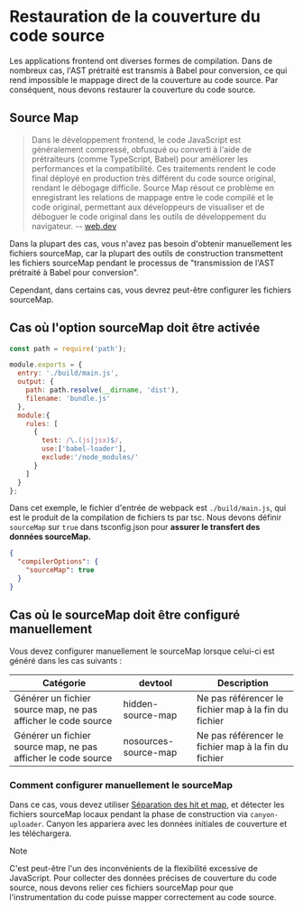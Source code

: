 # Restauration de la couverture du code source

Les applications frontend ont diverses formes de compilation. Dans de nombreux cas, l'AST prétraité est transmis à Babel pour conversion, ce qui rend impossible le mappage direct de la couverture au code source. Par conséquent, nous devons restaurer la couverture du code source.

## Source Map

>
> Dans le développement frontend, le code JavaScript est généralement compressé, obfusqué ou converti à l'aide de prétraiteurs (comme TypeScript, Babel) pour améliorer les performances et la compatibilité. Ces traitements rendent le code final déployé en production très différent du code source original, rendant le débogage difficile. Source Map résout ce problème en enregistrant les relations de mappage entre le code compilé et le code original, permettant aux développeurs de visualiser et de déboguer le code original dans les outils de développement du navigateur. -- [web.dev](https://web.dev/articles/source-maps)

Dans la plupart des cas, vous n'avez pas besoin d'obtenir manuellement les fichiers sourceMap, car la plupart des outils de construction transmettent les fichiers sourceMap pendant le processus de "transmission de l'AST prétraité à Babel pour conversion".

Cependant, dans certains cas, vous devrez peut-être configurer les fichiers sourceMap.

## Cas où l'option sourceMap doit être activée

```js filename="webpack.config.js" {4}
const path = require('path');

module.exports = {
  entry: './build/main.js',
  output: {
    path: path.resolve(__dirname, 'dist'),
    filename: 'bundle.js'
  },
  module:{
    rules: [
      {
        test: /\.(js|jsx)$/,
        use:['babel-loader'],
        exclude:'/node_modules/'
      }
    ]
  }
};
```

Dans cet exemple, le fichier d'entrée de webpack est `./build/main.js`, qui est le produit de la compilation de fichiers ts par tsc. Nous devons définir `sourceMap` sur `true` dans tsconfig.json pour __assurer le transfert des données sourceMap.__

```json filename="tsconfig.json" {3}
{
  "compilerOptions": {
    "sourceMap": true
  }
}
```

## Cas où le sourceMap doit être configuré manuellement

Vous devez configurer manuellement le sourceMap lorsque celui-ci est généré dans les cas suivants :

| Catégorie              | devtool                       | Description                                    |
|-------------------|-------------------------------|-----------------------------------------|
| Générer un fichier source map, ne pas afficher le code source   | hidden-source-map             | Ne pas référencer le fichier map à la fin du fichier                 |
| Générer un fichier source map, ne pas afficher le code source   | nosources-source-map           | Ne pas référencer le fichier map à la fin du fichier                 |

### Comment configurer manuellement le sourceMap

Dans ce cas, vous devez utiliser [Séparation des hit et map](/docs/core-concepts/separate-hit-and-map), et détecter les fichiers sourceMap locaux pendant la phase de construction via `canyon-uploader`. Canyon les appariera avec les données initiales de couverture et les téléchargera.

> [!NOTE]
>
> C'est peut-être l'un des inconvénients de la flexibilité excessive de JavaScript. Pour collecter des données précises de couverture du code source, nous devons relier ces fichiers sourceMap pour que l'instrumentation du code puisse mapper correctement au code source.
